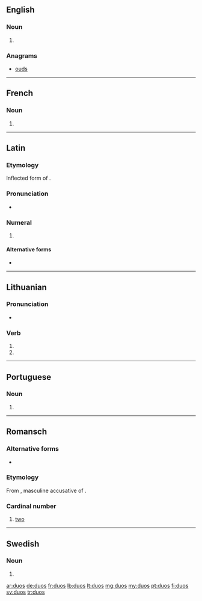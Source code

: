 ==English==

===Noun===
{{head|en|noun plural form}}

# {{plural of|duo|lang=en}}

===Anagrams===
* [[ouds#English|ouds]]

----

==French==

===Noun===
{{head|fr|noun plural form|g=m}}

# {{plural of|duo|lang=fr}}

----

==Latin==

===Etymology===
Inflected form of {{m|la|duo||two}}.

===Pronunciation===
* {{a|Classical}} {{IPA|/ˈdu.oːs/||lang=la}}

===Numeral===
{{la-num-form|duōs}}

# {{inflection of|duo||acc|m|lang=la}}

====Alternative forms====
* {{l|la|duo}}

----

==Lithuanian==

===Pronunciation===
* {{IPA|[ˈduɔs]|lang=lt}}

===Verb===
{{head|lt|verb form|head=dúos}}

# {{lt-form-verb|3s|fut|duoti}}
# {{lt-form-verb|3p|fut|duoti}}

----

==Portuguese==

===Noun===
{{pt-noun-form|m-p}}

# {{plural of|duo|lang=pt}}

----

==Romansch==

===Alternative forms===
* {{qualifier|Rumantsch Grischun|Sursilvan|Sutsilvan|Surmiran}} {{l|rm|dus}}

===Etymology===
From {{inh|rm|la|duōs}}, masculine accusative of {{m|la|duo}}.

===Cardinal number===
{{head|rm|number}}

# {{label|rm|Puter|Vallader|cardinal}} [[two]]

----

==Swedish==

===Noun===
{{head|sv|noun form}}

# {{sv-noun-form-indef-gen|duo}}

[[ar:duos]]
[[de:duos]]
[[fr:duos]]
[[lb:duos]]
[[lt:duos]]
[[mg:duos]]
[[my:duos]]
[[pt:duos]]
[[fi:duos]]
[[sv:duos]]
[[tr:duos]]